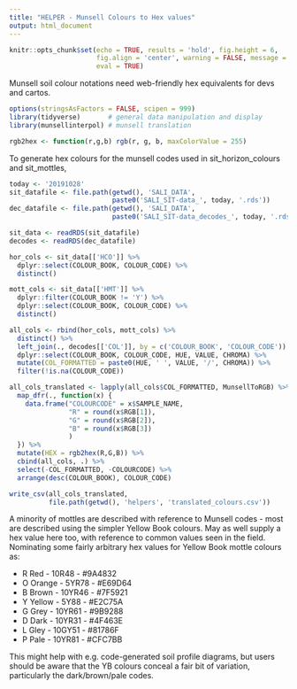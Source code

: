 ```yaml
---
title: "HELPER - Munsell Colours to Hex values"
output: html_document
---
```

```r
knitr::opts_chunk$set(echo = TRUE, results = 'hold', fig.height = 6,
                      fig.align = 'center', warning = FALSE, message = FALSE,
                      eval = TRUE)
```

Munsell soil colour notations need web-friendly hex equivalents for devs and cartos.

```r
options(stringsAsFactors = FALSE, scipen = 999)
library(tidyverse)       # general data manipulation and display
library(munsellinterpol) # munsell translation

rgb2hex <- function(r,g,b) rgb(r, g, b, maxColorValue = 255)
```

To generate hex colours for the munsell codes used in sit_horizon_colours and sit_mottles,

```r
today <- '20191028' 
sit_datafile <- file.path(getwd(), 'SALI_DATA', 
                          paste0('SALI_SIT-data_', today, '.rds'))
dec_datafile <- file.path(getwd(), 'SALI_DATA', 
                          paste0('SALI_SIT-data_decodes_', today, '.rds'))

sit_data <- readRDS(sit_datafile)
decodes <- readRDS(dec_datafile)

hor_cols <- sit_data[['HCO']] %>% 
  dplyr::select(COLOUR_BOOK, COLOUR_CODE) %>% 
  distinct() 

mott_cols <- sit_data[['HMT']] %>% 
  dplyr::filter(COLOUR_BOOK != 'Y') %>% 
  dplyr::select(COLOUR_BOOK, COLOUR_CODE) %>% 
  distinct()

all_cols <- rbind(hor_cols, mott_cols) %>% 
  distinct() %>% 
  left_join(., decodes[['COL']], by = c('COLOUR_BOOK', 'COLOUR_CODE')) %>% 
  dplyr::select(COLOUR_BOOK, COLOUR_CODE, HUE, VALUE, CHROMA) %>% 
  mutate(COL_FORMATTED = paste0(HUE, ' ', VALUE, '/', CHROMA)) %>% 
  filter(!is.na(COLOUR_CODE))

all_cols_translated <- lapply(all_cols$COL_FORMATTED, MunsellToRGB) %>% 
  map_dfr(., function(x) {
    data.frame("COLOURCODE" = x$SAMPLE_NAME,
               "R" = round(x$RGB[1]),
               "G" = round(x$RGB[2]),
               "B" = round(x$RGB[3])
               ) 
  }) %>% 
  mutate(HEX = rgb2hex(R,G,B)) %>% 
  cbind(all_cols, .) %>% 
  select(-COL_FORMATTED, -COLOURCODE) %>% 
  arrange(desc(COLOUR_BOOK), COLOUR_CODE)

write_csv(all_cols_translated, 
          file.path(getwd(), 'helpers', 'translated_colours.csv'))
```

A minority of mottles are described with reference to Munsell codes - most are described using the simpler Yellow Book colours. May as well supply a hex value here too, with reference to common values seen in the field. Nominating some fairly arbitrary hex values for Yellow Book mottle colours as:

  * R Red    - 10R48  - #9A4832
  * O Orange - 5YR78  - #E69D64
  * B Brown  - 10YR46 - #7F5921
  * Y Yellow - 5Y88   - #E2C75A
  * G Grey   - 10YR61 - #9B9288
  * D Dark   - 10YR31 - #4F463E
  * L Gley   - 10GY51 - #81786F
  * P Pale   - 10YR81 - #CFC7BB
  
This might help with e.g. code-generated soil profile diagrams, but users should be aware that the YB colours conceal a fair bit of variation, particularly the dark/brown/pale codes.

